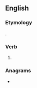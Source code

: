 ==English==

===Etymology===
{{suffix|en|rail|est|nocat=1}}.

===Verb===
{{head|en|verb form}}

# {{en-archaic second-person singular of|rail|lang=en}}

===Anagrams===
* {{anagrams|en|a=aeilrst|A-lister|Altiers|Lasiter|Raelist|airtels|realist|retails|saltier|saltire|slatier|tailers}}